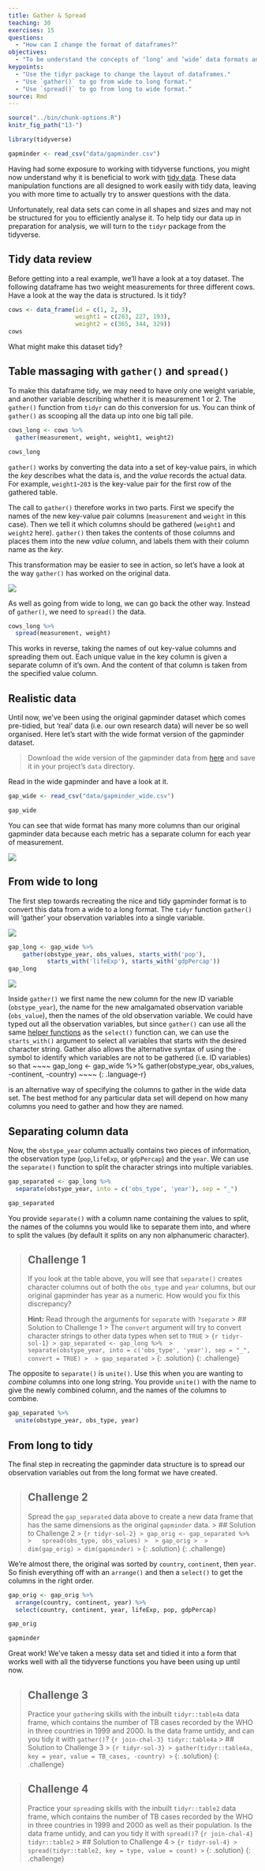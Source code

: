 ```yaml
---
title: Gather & Spread
teaching: 30
exercises: 15
questions:
  - "How can I change the format of dataframes?"
objectives:
  - "To be understand the concepts of ‘long’ and ‘wide’ data formats and be able to convert between them with tidyr."
keypoints:
  - "Use the tidyr package to change the layout of dataframes."
  - "Use `gather()` to go from wide to long format."
  - "Use `spread()` to go from long to wide format."
source: Rmd
---
```


```r
source("../bin/chunk-options.R")
knitr_fig_path("13-")

library(tidyverse)

gapminder <- read_csv("data/gapminder.csv")
```

Having had some exposure to working with tidyverse functions, you might now understand
why it is beneficial to work with [tidy data]({{ page.root }}{% link _episodes/04-Tidy-Data.md %}).
These data manipulation functions are all designed to work easily with tidy data, leaving you with
more time to actually try to answer questions with the data.

Unfortunately, real data sets can come in all shapes and sizes and may not be structured for you to
efficiently analyse it. To help tidy our data up in preparation for analysis, we will turn to the 
`tidyr` package from the tidyverse.

## Tidy data review
Before getting into a real example, we'll have a look at a toy dataset. The following dataframe has 
two weight measurements for three different cows. Have a look at the way the data is structured. 
Is it tidy?

```r
cows <- data_frame(id = c(1, 2, 3),
                   weight1 = c(203, 227, 193),
                   weight2 = c(365, 344, 329))
cows
```
What might make this dataset tidy?

## Table massaging with `gather()` and `spread()`

To make this dataframe tidy, we may need to have only one weight variable, and another variable 
describing whether it is measurement 1 or 2. The `gather()` function from `tidyr` can do this 
conversion for us. You can think of `gather()` as scooping all the data up into one big tall pile.

```r
cows_long <- cows %>% 
  gather(measurement, weight, weight1, weight2)

cows_long
```

`gather()` works by converting the data into a set of key-value pairs, in which the 
*key* describes what the data is, and the *value* records the actual data. For example, `weight1`-`203`
is the key-value pair for the first row of the gathered table.

The call to `gather()` therefore works in two parts. First we specify the names of the new key-value pair 
columns (`measurement` and `weight` in this case). Then we tell it which columns should be gathered
(`weight1` and `weight2` here). `gather()` then takes the contents of those columns and places them 
into the new *value* column, and labels them with their column name as the *key*.

This transformation may be easier to see in action, so let's have a look at the way `gather()` has 
worked on the original data.

![]({{ page.root }}{% link fig/15-tidyr-gather.gif %})

As well as going from wide to long, we can go back the other way. Instead of `gather()`, we need to 
`spread()` the data.

```r
cows_long %>% 
  spread(measurement, weight)
```

This works in reverse, taking the names of out key-value columns and spreading them out. Each unique
value in the key column is given a separate column of it's own. And the content of that column is 
taken from the specified value column.

## Realistic data

Until now, we've been using the original gapminder dataset which comes pre-tidied, but
'real' data (i.e. our own research data) will never be so well organised. Here
let's start with the wide format version of the gapminder dataset.

> Download the wide version of the gapminder data from [here]({{ page.root }}{% link data/gapminder_wide.csv %}) and save it in your project's `data` directory.

Read in the wide gapminder and have a look at it.

```r
gap_wide <- read_csv("data/gapminder_wide.csv")

gap_wide
```

You can see that wide format has many more columns than our original gapminder data because each 
metric has a separate column for each year of measurement. 

![]({{ page.root }}{% link fig/15-tidyr-fig2.png %})

## From wide to long

The first step towards recreating the nice and tidy gapminder format is to
convert this data from a wide to a long format. The `tidyr` function `gather()` will
'gather' your observation variables into a single variable.

![]({{ page.root }}{% link fig/15-tidyr-fig3.png %})

```r
gap_long <- gap_wide %>%
    gather(obstype_year, obs_values, starts_with('pop'),
           starts_with('lifeExp'), starts_with('gdpPercap'))
gap_long
```

![]({{ page.root }}{% link fig/15-tidyr-fig4.png %})

Inside `gather()` we first name the new column for the new ID variable (`obstype_year`), the name 
for the new amalgamated observation variable (`obs_value`), then the names of the old observation 
variable. We could have typed out all the observation variables, but since `gather()` can use all the same
[helper functions]({{ page.root }}{% link _episodes/06-Data-Verbs---select.md %}#select-helper-functions)
as the `select()` function can, we can use the `starts_with()` argument to select all variables
that starts with the desired character string. Gather also allows the alternative
syntax of using the `-` symbol to identify which variables are not to be
gathered (i.e. ID variables) so that 
~~~~
gap_long <- gap_wide %>% 
  gather(obstype_year, obs_values, -continent, -country)
~~~~
{: .language-r}

is an alternative way of specifying the columns to gather in the wide data set. The best method for 
any particular data set will depend on how many columns you need to gather and how they are named.

## Separating column data

Now, the `obstype_year` column actually contains two pieces of information, the observation
type (`pop`,`lifeExp`, or `gdpPercap`) and the `year`. We can use the `separate()` function to split
the character strings into multiple variables. 

```r
gap_separated <- gap_long %>% 
  separate(obstype_year, into = c('obs_type', 'year'), sep = "_")

gap_separated
```

You provide `separate()` with a column name containing the values to split, the names of the columns
you would like to separate them into, and where to split the values (by default it splits on any non
alphanumeric character). 

> ## Challenge 1
> If you look at the table above, you will see that `separate()` creates character columns out of 
> both the `obs_type` and `year` columns, but our original gapminder has year as a numeric. How would
> you fix this discrepancy?
>
> **Hint:** Read through the arguments for `separate` with `?separate`
> > ## Solution to Challenge 1
> > The `convert` argument will try to convert character strings to other data types when set to `TRUE`
> > ``` {r tidyr-sol-1}
> > gap_separated <- gap_long %>% 
> >   separate(obstype_year, into = c('obs_type', 'year'), sep = "_", convert = TRUE)
> > 
> > gap_separated
> > ```
> {: .solution}
{: .challenge}

The opposite to `separate()` is `unite()`. Use this when you are wanting to *combine* columns into 
one long string. You provide `unite()` with the name to give the newly combined column, and the 
names of the columns to combine.

```r
gap_separated %>% 
  unite(obstype_year, obs_type, year)
```

## From long to tidy

The final step in recreating the gapminder data structure is to spread our observation variables out
from the long format we have created.

> ## Challenge 2
> Spread the `gap_separated` data above to create a new data frame that has the same dimensions as the 
> original `gapminder` data.
> > ## Solution to Challenge 2
> > ``` {r tidyr-sol-2}
> > gap_orig <- gap_separated %>% 
> >   spread(obs_type, obs_values)
> > 
> > gap_orig
> > 
> > dim(gap_orig)
> > dim(gapminder)
> > ```
> {: .solution}
{: .challenge}

We're almost there, the original was sorted by `country`, `continent`, then `year`. So finish 
everything off with an `arrange()` and then a `select()` to get the columns in the right order.

```r
gap_orig <- gap_orig %>% 
  arrange(country, continent, year) %>% 
  select(country, continent, year, lifeExp, pop, gdpPercap)

gap_orig

gapminder
```

Great work! We've taken a messy data set and tidied it into a form that works well with all the 
tidyverse functions you have been using up until now.

> ## Challenge 3
> Practice your `gather`ing skills with the inbuilt `tidyr::table4a` data frame, which contains the 
> number of TB cases recorded by the WHO in three countries in 1999 and 2000. Is the data frame
> untidy, and can you tidy it with `gather()`?
> ```{r join-chal-3}
> tidyr::table4a
> ```
> > ## Solution to Challenge 3
> > ``` {r tidyr-sol-3}
> > gather(tidyr::table4a, key = year, value = TB_cases, -country)
> > ```
> {: .solution}
{: .challenge}

> ## Challenge 4
> Practice your `spread`ing skills with the inbuilt `tidyr::table2` data frame, which contains the 
> number of TB cases recorded by the WHO in three countries in 1999 and 2000 as well as their 
> population. Is the data frame untidy, and can you tidy it with `spread()`?
> ```{r join-chal-4}
> tidyr::table2
> ```
> > ## Solution to Challenge 4
> > ``` {r tidyr-sol-4}
> > spread(tidyr::table2, key = type, value = count)
> > ```
> {: .solution}
{: .challenge}